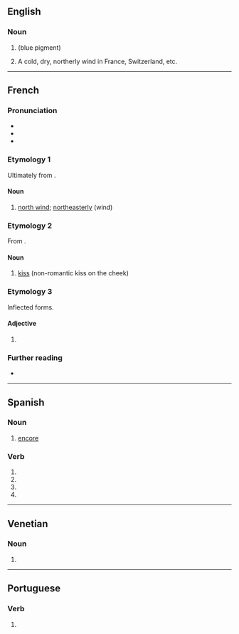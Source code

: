 {{also|bisé|bìse|bìsè|bísè}}

==English==

===Noun===
{{en-noun|~}}

# {{alternative form of|bice|nodot=yes|lang=en}} (blue pigment)
# A cold, dry, northerly wind in France, Switzerland, etc.

{{Webster 1913}}

----

==French==

===Pronunciation===
* {{IPA|/biz/|lang=fr}}
* {{audio|Fr-bise.ogg|Audio (France)|lang=fr}}
* {{homophones|lang=fr|bisent|bises}}

===Etymology 1===
Ultimately from {{etyl|gem|fr}}.

====Noun====
{{fr-noun|f}}

# [[north wind]]; [[northeasterly]] (wind)

===Etymology 2===
From {{m|fr|biser}}.

====Noun====
{{fr-noun|f}}

# [[kiss]] (non-romantic kiss on the cheek)

===Etymology 3===
Inflected forms.

====Adjective====
{{fr-adj-form}}

# {{feminine singular of|bis|lang=fr}}

===Further reading===
* {{R:TLFi}}

----

==Spanish==

===Noun===
{{es-noun|m}}

# [[encore]]

===Verb===
{{head|es|verb form}}

# {{es-verb form of|ending=ar|mood=imperative|pers=2|formal=yes|number=singular|bisar}}
# {{es-verb form of|ending=ar|mood=subjunctive|tense=present|pers=1|number=singular|bisar}}
# {{es-verb form of|ending=ar|mood=subjunctive|tense=present|pers=2|formal=yes|number=singular|bisar}}
# {{es-verb form of|ending=ar|mood=subjunctive|tense=present|pers=3|number=singular|bisar}}

----

==Venetian==

===Noun===
{{head|vec|noun plural form}}

# {{plural of|bisa|lang=vec}}

----

==Portuguese==

===Verb===
{{pt-verb-form}}
# {{pt-verb-form-of|bisar}}
{{rfc-auto}}